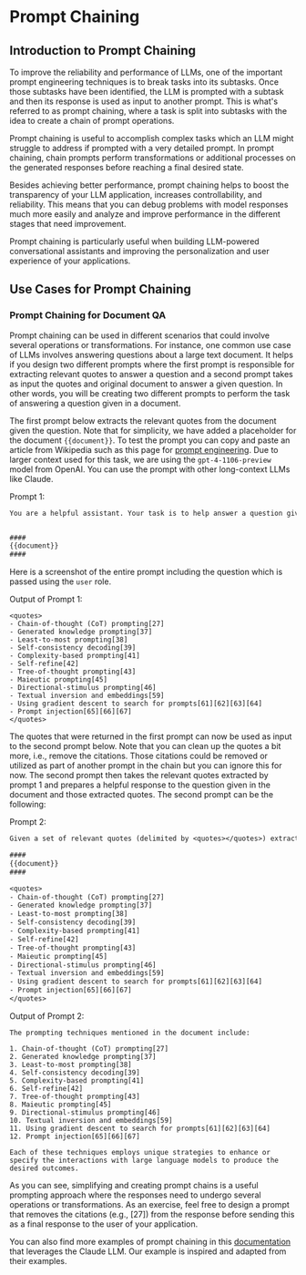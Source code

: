 # Prompt Chaining


## Introduction to Prompt Chaining

To improve the reliability and performance of LLMs, one of the important prompt engineering techniques is to break tasks into its subtasks. Once those subtasks have been identified, the LLM is prompted with a subtask and then its response is used as input to another prompt. This is what's referred to as prompt chaining, where a task is split into subtasks with the idea to create a chain of prompt operations.

Prompt chaining is useful to accomplish complex tasks which an LLM might struggle to address if prompted with a very detailed prompt. In prompt chaining, chain prompts perform transformations or additional processes on the generated responses before reaching a final desired state. 

Besides achieving better performance, prompt chaining helps to boost the transparency of your LLM application, increases controllability, and reliability. This means that you can debug problems with model responses much more easily and analyze and improve performance in the different stages that need improvement.

Prompt chaining is particularly useful when building LLM-powered conversational assistants and improving the personalization and user experience of your applications. 

## Use Cases for Prompt Chaining

### Prompt Chaining for Document QA

Prompt chaining can be used in different scenarios that could involve several operations or transformations. For instance, one common use case of LLMs involves answering questions about a large text document. It helps if you design two different prompts where the first prompt is responsible for extracting relevant quotes to answer a question and a second prompt takes as input the quotes and original document to answer a given question. In other words, you will be creating two different prompts to perform the task of answering a question given in a document.

The first prompt below extracts the relevant quotes from the document given the question. Note that for simplicity, we have added a placeholder for the document `{{document}}`. To test the prompt you can copy and paste an article from Wikipedia such as this page for [prompt engineering](https://en.wikipedia.org/wiki/Prompt_engineering). Due to larger context used for this task, we are using the `gpt-4-1106-preview` model from OpenAI. You can use the prompt with other long-context LLMs like Claude. 

Prompt 1: 
```txt filename="prompt.txt" copy
You are a helpful assistant. Your task is to help answer a question given in a document. The first step is to extract quotes relevant to the question from the document, delimited by ####. Please output the list of quotes using <quotes></quotes>. Respond with "No relevant quotes found!" if no relevant quotes were found.


####
{{document}}
####
```

Here is a screenshot of the entire prompt including the question which is passed using the `user` role.

<Screenshot src={PC1} alt="Prompt Chaining Part 1" />

Output of Prompt 1:
```
<quotes>
- Chain-of-thought (CoT) prompting[27]
- Generated knowledge prompting[37]
- Least-to-most prompting[38]
- Self-consistency decoding[39]
- Complexity-based prompting[41]
- Self-refine[42]
- Tree-of-thought prompting[43]
- Maieutic prompting[45]
- Directional-stimulus prompting[46]
- Textual inversion and embeddings[59]
- Using gradient descent to search for prompts[61][62][63][64]
- Prompt injection[65][66][67]
</quotes>
```

The quotes that were returned in the first prompt can now be used as input to the second prompt below. Note that you can clean up the quotes a bit more, i.e., remove the citations. Those citations could be removed or utilized as part of another prompt in the chain but you can ignore this for now. The second prompt then takes the relevant quotes extracted by prompt 1 and prepares a helpful response to the question given in the document and those extracted quotes. The second prompt can be the following:

Prompt 2:
```txt filename="prompt.txt" copy
Given a set of relevant quotes (delimited by <quotes></quotes>) extracted from a document and the original document (delimited by ####), please compose an answer to the question. Ensure that the answer is accurate, has a friendly tone, and sounds helpful.

####
{{document}}
####

<quotes>
- Chain-of-thought (CoT) prompting[27]
- Generated knowledge prompting[37]
- Least-to-most prompting[38]
- Self-consistency decoding[39]
- Complexity-based prompting[41]
- Self-refine[42]
- Tree-of-thought prompting[43]
- Maieutic prompting[45]
- Directional-stimulus prompting[46]
- Textual inversion and embeddings[59]
- Using gradient descent to search for prompts[61][62][63][64]
- Prompt injection[65][66][67]
</quotes>
```

Output of Prompt 2:

```
The prompting techniques mentioned in the document include:

1. Chain-of-thought (CoT) prompting[27]
2. Generated knowledge prompting[37]
3. Least-to-most prompting[38]
4. Self-consistency decoding[39]
5. Complexity-based prompting[41]
6. Self-refine[42]
7. Tree-of-thought prompting[43]
8. Maieutic prompting[45]
9. Directional-stimulus prompting[46]
10. Textual inversion and embeddings[59]
11. Using gradient descent to search for prompts[61][62][63][64]
12. Prompt injection[65][66][67]

Each of these techniques employs unique strategies to enhance or specify the interactions with large language models to produce the desired outcomes.
```

As you can see, simplifying and creating prompt chains is a useful prompting approach where the responses need to undergo several operations or transformations. As an exercise, feel free to design a prompt that removes the citations (e.g., [27]) from the response before sending this as a final response to the user of your application.

You can also find more examples of prompt chaining in this [documentation](https://docs.anthropic.com/claude/docs/prompt-chaining) that leverages the Claude LLM. Our example is inspired and adapted from their examples.